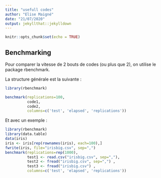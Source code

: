 ```yaml
---
title: "usefull codes"
author: "Elise Maigné"
date: "21/07/2020"
output: jekyllthat::jekylldown
---
```


```r
knitr::opts_chunk$set(echo = TRUE)
```


## Benchmarking

Pour comparer la vitesse de 2 bouts de codes (ou plus que 2), on utilise le package rbenchmark.

La structure générale est la suivante : 

```r
library(rbenchmark)

benchmark(replications=100,
          code1,
          code2,
          columns=c('test', 'elapsed', 'replications'))

```

Et avec un exemple :

```r
library(rbenchmark)
library(data.table)
data(iris)
iris <- iris[rep(rownames(iris), each=100),]
fwrite(iris, file="irisbig.csv", sep=",")
benchmark(replications=rep(1000),
          test1 <- read.csv("irisbig.csv", sep=","),
          test2 <- fread("irisbig.csv", sep=",") ,
          test3 <- fread("irisbig.csv") ,
          columns=c('test', 'elapsed', 'replications'))
```

